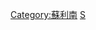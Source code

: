 {{Catnav|頁面分類|地理|各國地理|各國城市}}
{{Catnav|頁面分類|各種主題的頁面分類|按國家分類|各國地理|各國城市}}
{{Catnav|頁面分類|人类社会|城市|各國城市}}
{{Commons category|Cities, towns and villages in Suriname}}

[[Category:蘇利南|Category:蘇利南]]
[[Category:各國城市|S]]